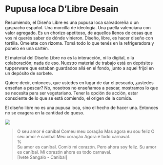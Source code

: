 # Pupusa loca D'Libre Desain

Resumiendo, el Diseño Libre es una pupusa loca salvadoreña o un gaspacho español. Una morcilla de ideología. Una paella valenciana con valor agregado. Es un chorizo apetitoso, de aquellos llenos de cosas que vos ni querés saber de dónde vinieron. Diseño, libre, es hacer diseño con tortilla. Omelette con rizoma. Tomá todo lo que tenés en la refrigeradora y ponelo en una sartén.

El material del Diseño Libre no es la interacción, ni lo digital, o la colaboración; nada de eso. Nuestro material de trabajo está en depósitos tupperware que estaban guardados allá en el fondo, junto a aquel frijol en un depósito de sorbete.

Quiere decir, entonces, que ustedes en lugar de dar el pescado, ¿ustedes enseñan a pescar? No, nosotros no enseñamos a pescar, mostramos lo que se necesita para ser vegetariano. Tener la opción de acción, estar consciente de lo que se está comiendo, el origen de la comida.

El diseño libre no es una pupusa loca, sino el hecho de hacer una. Entonces no se exagera en la cantidad de queso.

![](img/dilacerado.png)

> O seu amor é canibal Comeu meu coração Mas agora eu sou feliz O seu amor é canibal Meu coração Agora é todo carnaval.<br>
> %<br>
> Su amor es caníbal. Comió mi corazón. Pero ahora soy feliz. Su amor es caníbal. Mi corazón ahora es todo carnaval.<br>
> [Ivete Sangalo - Canibal]